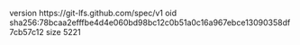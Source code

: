 version https://git-lfs.github.com/spec/v1
oid sha256:78bcaa2efffbe4d4e060bd98bc12c0b51a0c16a967ebce13090358df7cb57c12
size 5221
